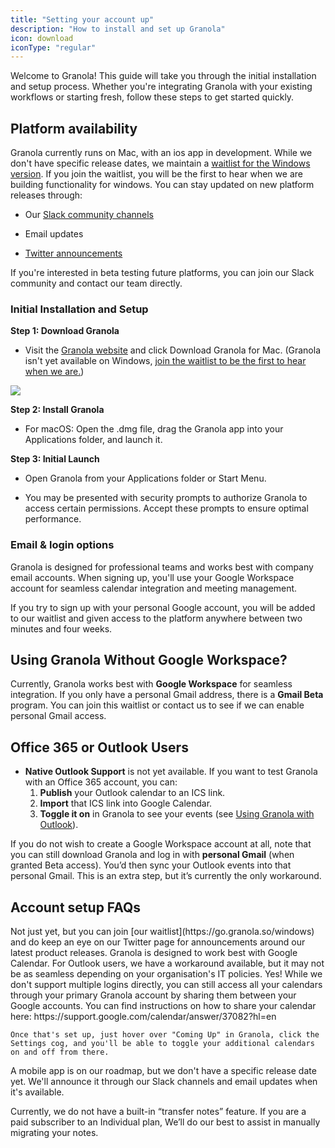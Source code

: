 ```yaml
---
title: "Setting your account up"
description: "How to install and set up Granola"
icon: download
iconType: "regular"
---
```


Welcome to Granola! This guide will take you through the initial installation and setup process. Whether you're integrating Granola with your existing workflows or starting fresh, follow these steps to get started quickly.

## Platform availability

Granola currently runs on Mac, with an ios app in development. While we don't have specific release dates, we maintain a [waitlist for ](https://tally.so/r/3EXKgL?utm_source=email%2Cweb)[the Windows version](https://tally.so/r/3EXKgL?utm_source=email%2Cweb). If you join the waitlist, you will be the first to hear when we are building functionality for windows. You can stay updated on new platform releases through:

* Our [Slack community channels](https://join.slack.com/t/meetgranola/shared_invite/zt-2toq0kcts-uaUMQMWkeVMWSk4N_EhZ7A)

* Email updates

* [Twitter announcements](https://x.com/meetgranola)

If you're interested in beta testing future platforms, you can join our Slack community and contact our team directly.

### **Initial Installation and Setup**

**Step 1: Download Granola**

* Visit the [Granola website](https://granola.so/) and click Download Granola for Mac. (Granola isn't yet available on Windows, [join the waitlist to be the first to hear when we are.](https://tally.so/r/3EXKgL?utm_source=email%2Cweb))

![](/images/downloadimage.png)

**Step 2: Install Granola**

* For macOS: Open the .dmg file, drag the Granola app into your Applications folder, and launch it.

**Step 3: Initial Launch**

* Open Granola from your Applications folder or Start Menu.

* You may be presented with security prompts to authorize Granola to access certain permissions. Accept these prompts to ensure optimal performance.

### Email & login options

Granola is designed for professional teams and works best with company email accounts. When signing up, you'll use your Google Workspace account for seamless calendar integration and meeting management.

<Info>
  If you try to sign up with your personal Google account, you will be added to our waitlist and given access to the platform anywhere between two minutes and four weeks.&#x20;
</Info>

## Using Granola Without Google Workspace?

Currently, Granola works best with **Google Workspace** for seamless integration. If you only have a personal Gmail address, there is a **Gmail Beta** program. You can join this waitlist or contact us to see if we can enable personal Gmail access.

## Office 365 or Outlook Users
- **Native Outlook Support** is not yet available. If you want to test Granola with an Office 365 account, you can:
  1. **Publish** your Outlook calendar to an ICS link.
  2. **Import** that ICS link into Google Calendar.
  3. **Toggle it on** in Granola to see your events (see [Using Granola with Outlook](/docs/integrations/using-granola-with-outlook)).

If you do not wish to create a Google Workspace account at all, note that you can still download Granola and log in with **personal Gmail** (when granted Beta access). You’d then sync your Outlook events into that personal Gmail. This is an extra step, but it’s currently the only workaround.


## Account setup FAQs


<AccordionGroup>
  <Accordion title="Can I use Granola on Windows?">
    Not just yet, but you can join [our waitlist](https://go.granola.so/windows) and do keep an eye on our Twitter page for announcements around our latest product releases.
  </Accordion>

  <Accordion title="Does Granola work with calendars other than Google Calendar?">
    Granola is designed to work best with Google Calendar. For Outlook users, we have a workaround available, but it may not be as seamless depending on your organisation's IT policies.
  </Accordion>

  <Accordion title="Can I use Granola with multiple Google accounts?">
    Yes! While we don't support multiple logins directly, you can still access all your calendars through your primary Granola account by sharing them between your Google accounts. You can find instructions on how to share your calendar here: https://support.google.com/calendar/answer/37082?hl=en

    Once that's set up, just hover over "Coming Up" in Granola, click the Settings cog, and you'll be able to toggle your additional calendars on and off from there.
  </Accordion>

  <Accordion title="Is there a mobile app for Granola?">
    A mobile app is on our roadmap, but we don't have a specific release date yet. We'll announce it through our Slack channels and email updates when it's available.
  </Accordion>

<Accordion title="I left my company; can I move my existing notes to a new email?">
  <p>Currently, we do not have a built-in “transfer notes” feature. If you are a paid subscriber to an Individual plan, 
  </ul>
  We’ll do our best to assist in manually migrating your notes.</p>
</Accordion>


</AccordionGroup>
